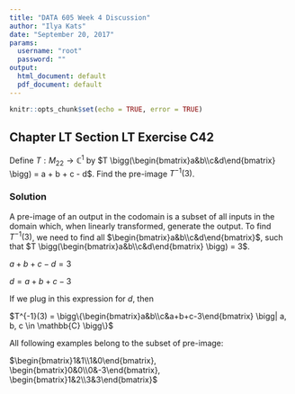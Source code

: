 ```yaml
---
title: "DATA 605 Week 4 Discussion"
author: "Ilya Kats"
date: "September 20, 2017"
params:
  username: "root"
  password: ""
output:
  html_document: default
  pdf_document: default
---
```


```r
knitr::opts_chunk$set(echo = TRUE, error = TRUE)
```

## Chapter LT Section LT Exercise C42

Define $T: M_{22} \rightarrow \mathbb{C}^1$ by $T \bigg(\begin{bmatrix}a&b\\c&d\end{bmatrix} \bigg) = a + b + c - d$. Find the pre-image $T^{-1}(3)$.

### Solution

A pre-image of an output in the codomain is a subset of all inputs in the domain which, when linearly transformed, generate the output. To find $T^{-1}(3)$, we need to find all $\begin{bmatrix}a&b\\c&d\end{bmatrix}$, such that $T \bigg(\begin{bmatrix}a&b\\c&d\end{bmatrix} \bigg) = 3$.

$a + b + c - d = 3$

$d = a + b + c - 3$

If we plug in this expression for $d$, then 

$T^{-1}(3) = \bigg\{\begin{bmatrix}a&b\\c&a+b+c-3\end{bmatrix} \bigg| a, b, c \in \mathbb{C} \bigg\}$

All following examples belong to the subset of pre-image:

$\begin{bmatrix}1&1\\1&0\end{bmatrix}, \begin{bmatrix}0&0\\0&-3\end{bmatrix}, \begin{bmatrix}1&2\\3&3\end{bmatrix}$